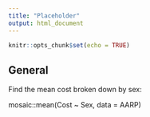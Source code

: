 ```yaml
---
title: "Placeholder"
output: html_document
---
```


```r
knitr::opts_chunk$set(echo = TRUE)
```

## General

Find the mean cost broken down by sex: 

mosaic::mean(Cost ~ Sex, data = AARP)